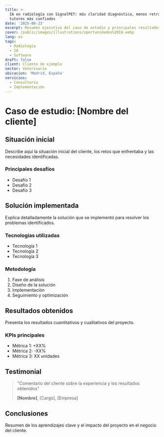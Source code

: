 ```yaml
---
title: >-
  IA en radiología con SignalPET: más claridad diagnóstica, menos retrabajo y
  tutores más confiados
date: '2025-08-23'
excerpt: Resumen ejecutivo del caso de estudio y principales resultados obtenidos
cover: /public/images/illustrations/oportunidades%20IA.webp
lang: es
tags:
  - Radiología
  - IA
  - Software
draft: false
client: Cliente de ejemplo
sector: Veterinaria
ubicacion: 'Madrid, España'
servicios:
  - Consultoría
  - Implementación
---
```

# Caso de estudio: [Nombre del cliente]

## Situación inicial

Describe aquí la situación inicial del cliente, los retos que enfrentaba y las necesidades identificadas.

### Principales desafíos
- Desafío 1
- Desafío 2
- Desafío 3

## Solución implementada

Explica detalladamente la solución que se implementó para resolver los problemas identificados.

### Tecnologías utilizadas
- Tecnología 1
- Tecnología 2
- Tecnología 3

### Metodología
1. Fase de análisis
2. Diseño de la solución
3. Implementación
4. Seguimiento y optimización

## Resultados obtenidos

Presenta los resultados cuantitativos y cualitativos del proyecto.

### KPIs principales
- Métrica 1: +XX%
- Métrica 2: -XX%
- Métrica 3: XX unidades

## Testimonial

> "Comentario del cliente sobre la experiencia y los resultados obtenidos"
> 
> **[Nombre]**, [Cargo], [Empresa]

## Conclusiones

Resumen de los aprendizajes clave y el impacto del proyecto en el negocio del cliente.
